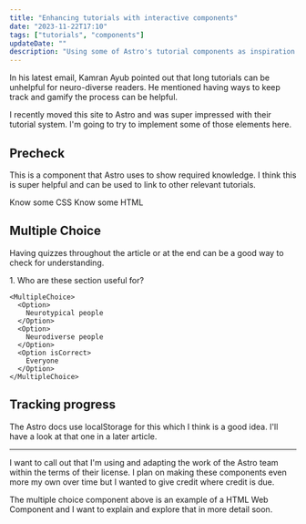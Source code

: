 ```yaml
---
title: "Enhancing tutorials with interactive components"
date: "2023-11-22T17:10"
tags: ["tutorials", "components"]
updateDate: ""
description: "Using some of Astro's tutorial components as inspiration for my own"
---
```



In his latest email, Kamran Ayub pointed out that long tutorials can be unhelpful for neuro-diverse readers. He mentioned having ways to keep track and gamify the process can be helpful.

I recently moved this site to Astro and was super impressed with their tutorial system. I'm going to try to implement some of those elements here.

## Precheck

This is a component that Astro uses to show required knowledge. I think this is super helpful and can be used to link to other relevant tutorials.

<Precheck>
  <CheckBox>Know some CSS</CheckBox>
  <CheckBox>Know some HTML</CheckBox>
</Precheck>

## Multiple Choice

Having quizzes throughout the article or at the end can be a good way to check for understanding. 

<Box icon="question-mark">
1. Who are these section useful for?

    <MultipleChoice>
      <Option>
        Neurotypical people
      </Option>
      <Option>
        Neurodiverse people
      </Option>
      <Option isCorrect>
        Everyone
      </Option>
    </MultipleChoice>
</Box>

## Tracking progress

The Astro docs use localStorage for this which I think is a good idea. I'll have a look at that one in a later article.

---

I want to call out that I'm using and adapting the work of the Astro team within the terms of their license. I plan on making these components even more my own over time but I wanted to give credit where credit is due. 

The multiple choice component above is an example of a HTML Web Component and I want to explain and explore that in more detail soon.